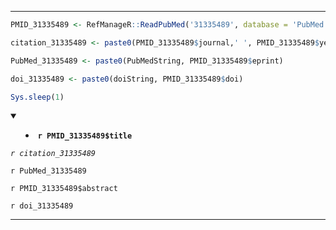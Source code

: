 

---

```r

PMID_31335489 <- RefManageR::ReadPubMed('31335489', database = 'PubMed')

citation_31335489 <- paste0(PMID_31335489$journal,' ', PMID_31335489$year, ' ', PMID_31335489$month,';', PMID_31335489$volume,'(', PMID_31335489$number,'):', PMID_31335489$pages)

PubMed_31335489 <- paste0(PubMedString, PMID_31335489$eprint)

doi_31335489 <- paste0(doiString, PMID_31335489$doi)

Sys.sleep(1)

```

<details open> <summary>
- **`r PMID_31335489$title`**
</summary> 

*`r citation_31335489`*

`r PubMed_31335489`

`r PMID_31335489$abstract`

`r doi_31335489`

</details>

---


